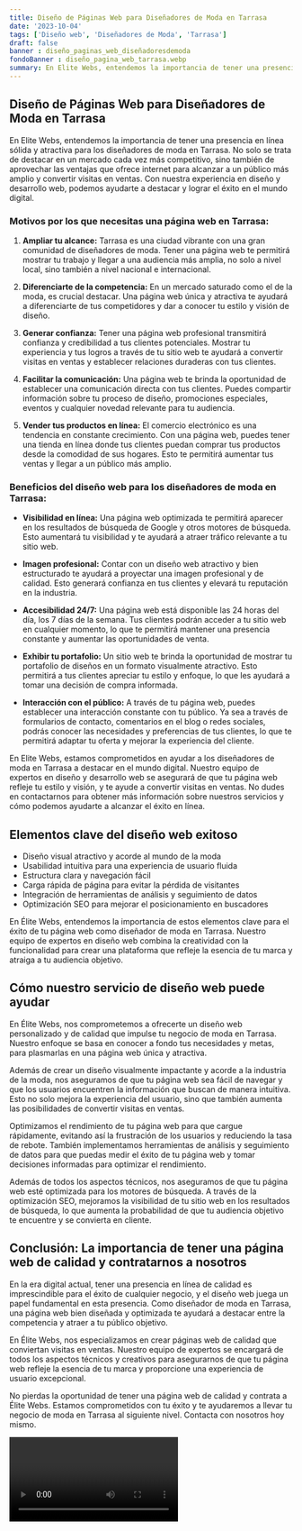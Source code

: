 ```yaml
---
title: Diseño de Páginas Web para Diseñadores de Moda en Tarrasa
date: '2023-10-04'
tags: ['Diseño web', 'Diseñadores de Moda', 'Tarrasa']
draft: false
banner : diseño_paginas_web_diseñadoresdemoda
fondoBanner : diseño_pagina_web_tarrasa.webp
summary: En Elite Webs, entendemos la importancia de tener una presencia en línea sólida y atractiva para los diseñadores de moda en Tarrasa. No solo se trata de destacar en un mercado cada vez más competitivo, sino también de aprovechar las ventajas que ofrece internet para alcanzar a un público más amplio y convertir visitas en ventas. Con nuestra experiencia en diseño y desarrollo web, podemos ayudarte a destacar y lograr el éxito en el mundo digital.
---
```


## Diseño de Páginas Web para Diseñadores de Moda en Tarrasa

En Elite Webs, entendemos la importancia de tener una presencia en línea sólida y atractiva para los diseñadores de moda en Tarrasa. No solo se trata de destacar en un mercado cada vez más competitivo, sino también de aprovechar las ventajas que ofrece internet para alcanzar a un público más amplio y convertir visitas en ventas. Con nuestra experiencia en diseño y desarrollo web, podemos ayudarte a destacar y lograr el éxito en el mundo digital.

### Motivos por los que necesitas una página web en Tarrasa:

1. **Ampliar tu alcance:** Tarrasa es una ciudad vibrante con una gran comunidad de diseñadores de moda. Tener una página web te permitirá mostrar tu trabajo y llegar a una audiencia más amplia, no solo a nivel local, sino también a nivel nacional e internacional.

2. **Diferenciarte de la competencia:** En un mercado saturado como el de la moda, es crucial destacar. Una página web única y atractiva te ayudará a diferenciarte de tus competidores y dar a conocer tu estilo y visión de diseño.

3. **Generar confianza:** Tener una página web profesional transmitirá confianza y credibilidad a tus clientes potenciales. Mostrar tu experiencia y tus logros a través de tu sitio web te ayudará a convertir visitas en ventas y establecer relaciones duraderas con tus clientes.

4. **Facilitar la comunicación:** Una página web te brinda la oportunidad de establecer una comunicación directa con tus clientes. Puedes compartir información sobre tu proceso de diseño, promociones especiales, eventos y cualquier novedad relevante para tu audiencia.

5. **Vender tus productos en línea:** El comercio electrónico es una tendencia en constante crecimiento. Con una página web, puedes tener una tienda en línea donde tus clientes puedan comprar tus productos desde la comodidad de sus hogares. Esto te permitirá aumentar tus ventas y llegar a un público más amplio.

### Beneficios del diseño web para los diseñadores de moda en Tarrasa:

- **Visibilidad en línea:** Una página web optimizada te permitirá aparecer en los resultados de búsqueda de Google y otros motores de búsqueda. Esto aumentará tu visibilidad y te ayudará a atraer tráfico relevante a tu sitio web.

- **Imagen profesional:** Contar con un diseño web atractivo y bien estructurado te ayudará a proyectar una imagen profesional y de calidad. Esto generará confianza en tus clientes y elevará tu reputación en la industria.

- **Accesibilidad 24/7:** Una página web está disponible las 24 horas del día, los 7 días de la semana. Tus clientes podrán acceder a tu sitio web en cualquier momento, lo que te permitirá mantener una presencia constante y aumentar las oportunidades de venta.

- **Exhibir tu portafolio:** Un sitio web te brinda la oportunidad de mostrar tu portafolio de diseños en un formato visualmente atractivo. Esto permitirá a tus clientes apreciar tu estilo y enfoque, lo que les ayudará a tomar una decisión de compra informada.

- **Interacción con el público:** A través de tu página web, puedes establecer una interacción constante con tu público. Ya sea a través de formularios de contacto, comentarios en el blog o redes sociales, podrás conocer las necesidades y preferencias de tus clientes, lo que te permitirá adaptar tu oferta y mejorar la experiencia del cliente.

En Elite Webs, estamos comprometidos en ayudar a los diseñadores de moda en Tarrasa a destacar en el mundo digital. Nuestro equipo de expertos en diseño y desarrollo web se asegurará de que tu página web refleje tu estilo y visión, y te ayude a convertir visitas en ventas. No dudes en contactarnos para obtener más información sobre nuestros servicios y cómo podemos ayudarte a alcanzar el éxito en línea.

<GifSeo />

<Cta />

## Elementos clave del diseño web exitoso

- Diseño visual atractivo y acorde al mundo de la moda
- Usabilidad intuitiva para una experiencia de usuario fluida
- Estructura clara y navegación fácil
- Carga rápida de página para evitar la pérdida de visitantes
- Integración de herramientas de análisis y seguimiento de datos
- Optimización SEO para mejorar el posicionamiento en buscadores

En Élite Webs, entendemos la importancia de estos elementos clave para el éxito de tu página web como diseñador de moda en Tarrasa. Nuestro equipo de expertos en diseño web combina la creatividad con la funcionalidad para crear una plataforma que refleje la esencia de tu marca y atraiga a tu audiencia objetivo.

## Cómo nuestro servicio de diseño web puede ayudar

En Élite Webs, nos comprometemos a ofrecerte un diseño web personalizado y de calidad que impulse tu negocio de moda en Tarrasa. Nuestro enfoque se basa en conocer a fondo tus necesidades y metas, para plasmarlas en una página web única y atractiva.

Además de crear un diseño visualmente impactante y acorde a la industria de la moda, nos aseguramos de que tu página web sea fácil de navegar y que los usuarios encuentren la información que buscan de manera intuitiva. Esto no solo mejora la experiencia del usuario, sino que también aumenta las posibilidades de convertir visitas en ventas.

Optimizamos el rendimiento de tu página web para que cargue rápidamente, evitando así la frustración de los usuarios y reduciendo la tasa de rebote. También implementamos herramientas de análisis y seguimiento de datos para que puedas medir el éxito de tu página web y tomar decisiones informadas para optimizar el rendimiento.

Además de todos los aspectos técnicos, nos aseguramos de que tu página web esté optimizada para los motores de búsqueda. A través de la optimización SEO, mejoramos la visibilidad de tu sitio web en los resultados de búsqueda, lo que aumenta la probabilidad de que tu audiencia objetivo te encuentre y se convierta en cliente.

## Conclusión: La importancia de tener una página web de calidad y contratarnos a nosotros

En la era digital actual, tener una presencia en línea de calidad es imprescindible para el éxito de cualquier negocio, y el diseño web juega un papel fundamental en esta presencia. Como diseñador de moda en Tarrasa, una página web bien diseñada y optimizada te ayudará a destacar entre la competencia y atraer a tu público objetivo.

En Élite Webs, nos especializamos en crear páginas web de calidad que conviertan visitas en ventas. Nuestro equipo de expertos se encargará de todos los aspectos técnicos y creativos para asegurarnos de que tu página web refleje la esencia de tu marca y proporcione una experiencia de usuario excepcional.

No pierdas la oportunidad de tener una página web de calidad y contrata a Élite Webs. Estamos comprometidos con tu éxito y te ayudaremos a llevar tu negocio de moda en Tarrasa al siguiente nivel. Contacta con nosotros hoy mismo.

<Video />

<CtaBot job='Diseñadores de Moda' city='Tarrasa'/>

<Gmaps query='Tarrasa+españa+maps' />